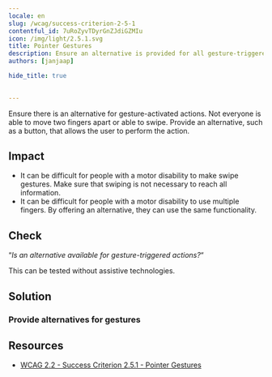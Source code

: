 ```yaml
---
locale: en
slug: /wcag/success-criterion-2-5-1
contentful_id: 7uRoZyvTDyrGnZJdiGZMIu
icon: /img/light/2.5.1.svg
title: Pointer Gestures
description: Ensure an alternative is provided for all gesture-triggered actions.
authors: [janjaap]

hide_title: true

	
---
```


<Hero
  title="Pointer Gestures"
  icon="/img/light/2.5.1.svg"
  prefix="Success Criterion 2.5.1"
  suffix="Level A"
/>

Ensure there is an alternative for gesture-activated actions. Not everyone is able to move two fingers apart or able to swipe. Provide an alternative, such as a button, that allows the user to perform the action.

## Impact

- It can be difficult for people with a motor disability to make swipe gestures. Make sure that swiping is not necessary to reach all information.
- It can be difficult for people with a motor disability to use multiple fingers. By offering an alternative, they can use the same functionality.

## Check

“*Is an alternative available for gesture-triggered actions?*“

This can be tested without assistive technologies.

## Solution

### Provide alternatives for gestures

<CodeSample id="input-gestures" locale="en"/>

## Resources

- [WCAG 2.2 - Success Criterion 2.5.1 - Pointer Gestures](https://www.w3.org/TR/WCAG22/#pointer-gestures)